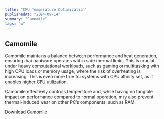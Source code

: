 ```yaml
---
title: "CPU Temperature Optimization"
publishedAt: "2024-09-14"
summary: "Camomile"
tags: "w"
---
```


## Camomile
Camomile maintains a balance between performance and heat generation, ensuring that hardware operates within safe thermal limits. This is crucial under heavy computational workloads, such as gaming or multitasking with high CPU loads or memory usage, where the risk of overheating is increasing. This is even more true for systems with CPU affinity set, as it enables higher CPU utilization.

Camomile effectively controls temperature and, while having no tangible impact on performance compared to normal operation, may also prevent thermal-induced wear on other PC’s components, such as RAM.

[Download Camomile](https://camomileapp.com/)

